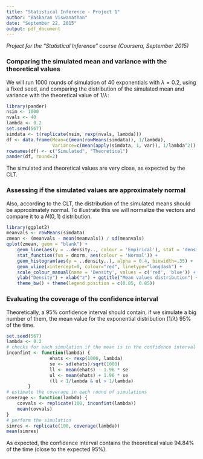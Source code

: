 ```yaml
---
title: "Statistical Inference - Project 1"
author: "Baskaran Viswanathan"
date: "September 22, 2015"
output: pdf_document
---
```


*Project for the "Statistical Inference" course (Coursera, September 2015)*

### Comparing the simulated mean and variance with the theoretical values

We will run 1000 rounds of simulation of 40 exponentials with $\lambda = 0.2$,
using a fixed seed, and comparing the distribution of the simulated mean
and variance with the theoretical value of $1 / \lambda$:

```r
library(pander)
nsim <- 1000
nvals <- 40
lambda <- 0.2
set.seed(567)
simdata <- t(replicate(nsim, rexp(nvals, lambda)))
df <- data.frame(Mean=c(mean(rowMeans(simdata)), 1/lambda),
                 Variance=c(mean(apply(simdata, 1, var)), 1/lambda^2))
rownames(df) <- c("Simulated", "Theoretical")
pander(df, round=2)
```

The simulated and theoretical values are very close, as expected by the CLT.

### Assessing if the simulated values are approximately normal

Also, according to the CLT, the distribution of the simulated means 
should be approximately normal. To illustrate this we will
normalize the vectors and compare it to a $N(0,1)$ distribution.

```r
library(ggplot2)
meanvals <- rowMeans(simdata)
zmean <- (meanvals - mean(meanvals)) / sd(meanvals)
qplot(zmean, geom = "blank") +
    geom_line(aes(y = ..density.., colour = 'Empirical'), stat = 'density') +  
    stat_function(fun = dnorm, aes(colour = 'Normal')) +                       
    geom_histogram(aes(y = ..density..), alpha = 0.4, binwidth=.35) +
    geom_vline(xintercept=0, colour="red", linetype="longdash") +
    scale_colour_manual(name = 'Density', values = c('red', 'blue')) +
    ylab("Density") + xlab("z") + ggtitle("Mean values distribution") +
    theme_bw() + theme(legend.position = c(0.85, 0.85))
```

### Evaluating the coverage of the confidence interval

Theoretically, a 95% confidence interval should contain, if we simulate
a big number of them, the mean value for the exponential distribution
($1 / \lambda$) 95% of the time.

```r
set.seed(567)
lambda <- 0.2
# checks for each simulation if the mean is in the confidence interval
inconfint <- function(lambda) {
                ehats <- rexp(1000, lambda)
                se <- sd(ehats)/sqrt(1000)
                ll <- mean(ehats) - 1.96 * se
                ul <- mean(ehats) + 1.96 * se
                (ll < 1/lambda & ul > 1/lambda)
        }
# estimate the coverage in each round of simulations
coverage <- function(lambda) {
    covvals <- replicate(100, inconfint(lambda))
    mean(covvals)
}
# perform the simulation
simres <- replicate(100, coverage(lambda))
mean(simres)
```

As expected, the confidence interval contains the theoretical value 94.84% of the
time (close to the expected 95%).